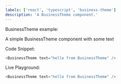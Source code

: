 ```yaml
---
labels: ['react', 'typescript', 'business-theme']
description: 'A BusinessTheme component.'
---
```



BusinessTheme example:

A simple BusinessTheme component with some text

Code Snippet:
```js
<BusinessTheme text="hello from BusinessTheme" />
```


Live Playground:
```js live
<BusinessTheme text="hello from BusinessTheme" />
```
